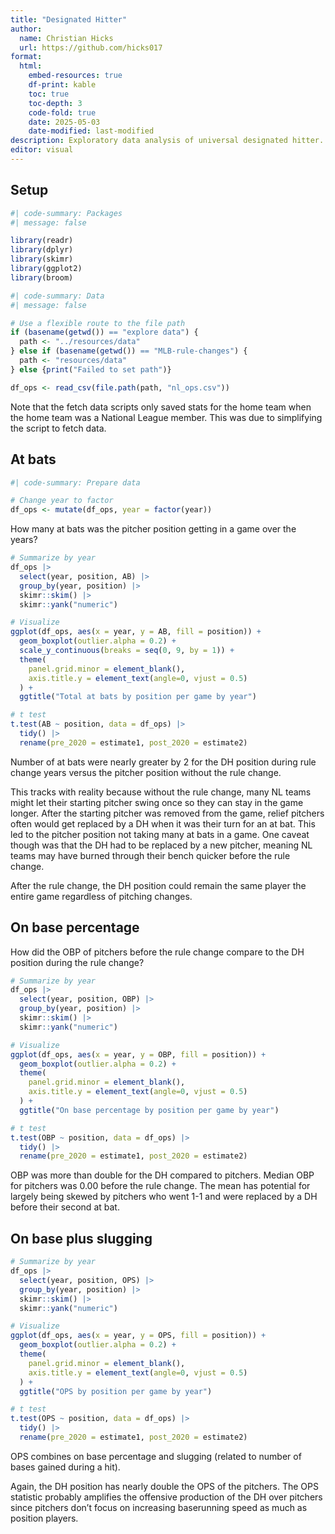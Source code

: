 ```yaml
---
title: "Designated Hitter"
author:
  name: Christian Hicks
  url: https://github.com/hicks017
format:
  html:
    embed-resources: true
    df-print: kable
    toc: true
    toc-depth: 3
    code-fold: true
    date: 2025-05-03
    date-modified: last-modified
description: Exploratory data analysis of universal designated hitter.
editor: visual
---
```


## Setup

```r
#| code-summary: Packages
#| message: false

library(readr)
library(dplyr)
library(skimr)
library(ggplot2)
library(broom)
```

```r
#| code-summary: Data
#| message: false

# Use a flexible route to the file path
if (basename(getwd()) == "explore data") {
  path <- "../resources/data"
} else if (basename(getwd()) == "MLB-rule-changes") {
  path <- "resources/data"
} else {print("Failed to set path")}

df_ops <- read_csv(file.path(path, "nl_ops.csv"))
```

Note that the fetch data scripts only saved stats for the home team when the home team was a National League member. This was due to simplifying the script to fetch data.

## At bats

```r
#| code-summary: Prepare data

# Change year to factor
df_ops <- mutate(df_ops, year = factor(year))

```

How many at bats was the pitcher position getting in a game over the years?

```r

# Summarize by year
df_ops |>
  select(year, position, AB) |>
  group_by(year, position) |>
  skimr::skim() |>
  skimr::yank("numeric")

# Visualize
ggplot(df_ops, aes(x = year, y = AB, fill = position)) +
  geom_boxplot(outlier.alpha = 0.2) +
  scale_y_continuous(breaks = seq(0, 9, by = 1)) +
  theme(
    panel.grid.minor = element_blank(),
    axis.title.y = element_text(angle=0, vjust = 0.5)
  ) +
  ggtitle("Total at bats by position per game by year")

# t test
t.test(AB ~ position, data = df_ops) |>
  tidy() |>
  rename(pre_2020 = estimate1, post_2020 = estimate2)
```

Number of at bats were nearly greater by 2 for the DH position during rule change years versus the pitcher position without the rule change.

This tracks with reality because without the rule change, many NL teams might let their starting pitcher swing once so they can stay in the game longer. After the starting pitcher was removed from the game, relief pitchers often would get replaced by a DH when it was their turn for an at bat. This led to the pitcher position not taking many at bats in a game. One caveat though was that the DH had to be replaced by a new pitcher, meaning NL teams may have burned through their bench quicker before the rule change.

After the rule change, the DH position could remain the same player the entire game regardless of pitching changes.

## On base percentage

How did the OBP of pitchers before the rule change compare to the DH position during the rule change?

```r
# Summarize by year
df_ops |>
  select(year, position, OBP) |>
  group_by(year, position) |>
  skimr::skim() |>
  skimr::yank("numeric")

# Visualize
ggplot(df_ops, aes(x = year, y = OBP, fill = position)) +
  geom_boxplot(outlier.alpha = 0.2) +
  theme(
    panel.grid.minor = element_blank(),
    axis.title.y = element_text(angle=0, vjust = 0.5)
  ) +
  ggtitle("On base percentage by position per game by year")

# t test
t.test(OBP ~ position, data = df_ops) |>
  tidy() |>
  rename(pre_2020 = estimate1, post_2020 = estimate2)
```

OBP was more than double for the DH compared to pitchers. Median OBP for pitchers was 0.00 before the rule change. The mean has potential for largely being skewed by pitchers who went 1-1 and were replaced by a DH before their second at bat.

## On base plus slugging

```r
# Summarize by year
df_ops |>
  select(year, position, OPS) |>
  group_by(year, position) |>
  skimr::skim() |>
  skimr::yank("numeric")

# Visualize
ggplot(df_ops, aes(x = year, y = OPS, fill = position)) +
  geom_boxplot(outlier.alpha = 0.2) +
  theme(
    panel.grid.minor = element_blank(),
    axis.title.y = element_text(angle=0, vjust = 0.5)
  ) +
  ggtitle("OPS by position per game by year")

# t test
t.test(OPS ~ position, data = df_ops) |>
  tidy() |>
  rename(pre_2020 = estimate1, post_2020 = estimate2)
```

OPS combines on base percentage and slugging (related to number of bases gained during a hit).

Again, the DH position has nearly double the OPS of the pitchers. The OPS statistic probably amplifies the offensive production of the DH over pitchers since pitchers don't focus on increasing baserunning speed as much as position players.
